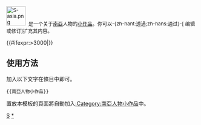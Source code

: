 <div class="notice metadata" id="stub" style="font-size: small;">[[File:S-asia.png|51px]]&nbsp;&nbsp;'''{{PAGENAME}}'''是一个关于[[南亞]]人物的[[Wikipedia:小作品|小作品]]。你可以-{zh-hant:透過;zh-hans:通过}-<span class="plainlinks">[{{fullurl:{{FULLPAGENAME}}|action=edit}} 编辑或修订]</span>扩充其内容。</div><includeonly>[[Category:南亞人物小作品|{{PAGENAME}}]]{{#ifexpr:{{PAGESIZE:{{FULLPAGENAME}}|R}}>3000|[[Category:字数已超过3000字节的小作品|{{PAGENAME}}]]}}</includeonly>

<noinclude>
==使用方法==
加入以下文字在條目中即可。
<pre>{{南亞人物小作品}}</pre>


置放本模板的頁面將自動加入[[:Category:南亞人物小作品]]中。
[[Category:亞洲人物小作品模板|S]]
[[Category:南亞人物小作品|*]]
</noinclude>